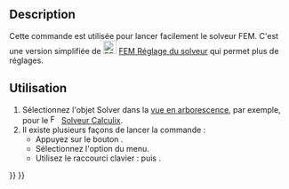<languages/>

{{Docnav/fr
|[[FEM_SolverControl/fr|Contrôle du solveur]]
|[[FEM_ResultsPurge/fr|Purger les résultats]]
|[[FEM_Workbench/fr|Atelier FEM]]
|IconL=FEM_SolverControl.svg
|IconR=FEM_ResultsPurge.svg
|IconC=Workbench_FEM.svg
}}

{{GuiCommand/fr
|Name=FEM SolverRun
|Name/fr=FEM Résolution
|MenuLocation=Résolution → Lancer le solveur
|Workbenches=[[FEM_Workbench/fr|FEM]]
|Shortcut={{KEY|S}} {{KEY|R}}
|SeeAlso=[[FEM_SolverControl/fr|FEM Réglage du solveur]]
}}

==Description==

Cette commande est utilisée pour lancer facilement le solveur FEM. C'est une version simplifiée de [[Image:FEM_SolverControl.svg|24px]] [[FEM_SolverControl/fr|FEM Réglage du solveur]] qui permet plus de réglages.

<span id="Usage"></span>
==Utilisation==

# Sélectionnez l'objet Solver dans la [[Tree_view/fr|vue en arborescence]], par exemple, pour le [[Image:FEM_SolverCalculixCcxtools.svg|16px]] [[FEM_SolverCalculixCcxtools/fr|Solveur Calculix]].
# Il existe plusieurs façons de lancer la commande :
#* Appuyez sur le bouton {{Button|[[Image:FEM_SolverRun.svg|16px]] [[FEM_SolverRun/fr|Lancer le solveur]]}}.
#* Sélectionnez l'option {{MenuCommand|Résolution →  [[Image:FEM_SolverRun.svg|16px]] Lancer le solveur}} du menu.
#* Utilisez le raccourci clavier : {{KEY|S}} puis {{KEY|R}}.


{{Docnav/fr
|[[FEM_SolverControl/fr|Contrôle du solveur]]
|[[FEM_ResultsPurge/fr|Purger les résultats]]
|[[FEM_Workbench/fr|Atelier FEM]]
|IconL=FEM_SolverControl.svg
|IconR=FEM_ResultsPurge.svg
|IconC=Workbench_FEM.svg
}}

{{FEM_Tools_navi{{#translation:}}}}
{{Userdocnavi{{#translation:}}}}